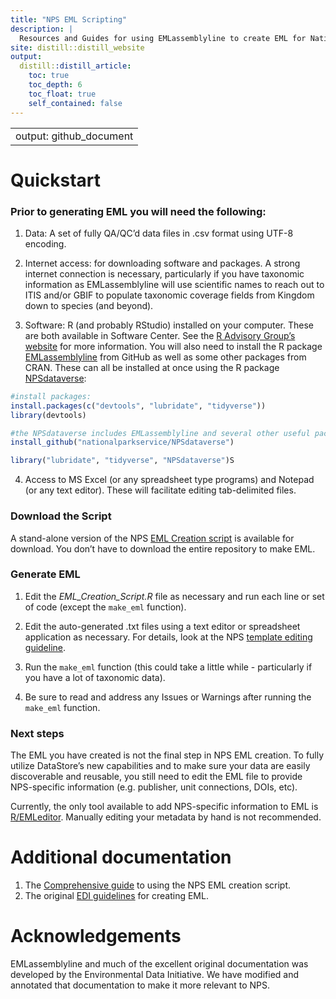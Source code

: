 ```yaml
---
title: "NPS EML Scripting"
description: |
  Resources and Guides for using EMLassemblyline to create EML for National Park Service data packages
site: distill::distill_website
output:
  distill::distill_article:
    toc: true
    toc_depth: 6
    toc_float: true
    self_contained: false
---
```


---
output: github_document
---

# Quickstart

### Prior to generating EML you will need the following:

1) Data: A set of fully QA/QC'd data files in .csv format using UTF-8 encoding. 

2) Internet access: for downloading software and packages. A strong internet connection is necessary, particularly if you have taxonomic information as EMLassemblyline will use scientific names to reach out to ITIS and/or GBIF to populate taxonomic coverage fields from Kingdom down to species (and beyond).

3) Software: R (and probably RStudio) installed on your computer. These are both available in Software Center. See the [R Advisory Group's website](https://doimspp.sharepoint.com/sites/nps-nrss-imdiv/SitePages/R-Adv.aspx) for more information. You will also need to install the R package [EMLassemblyline](https://github.com/EDIorg/EMLassemblyline) from GitHub as well as some other packages from CRAN. These can all be installed at once using the R package [NPSdataverse](https://nationalparkservice.github.io/NPSdataverse/):

```r
#install packages:
install.packages(c("devtools", "lubridate", "tidyverse"))
library(devtools)

#the NPSdataverse includes EMLassemblyline and several other useful packages:
install_github("nationalparkservice/NPSdataverse")

library("lubridate", "tidyverse", "NPSdataverse")S
```

4) Access to MS Excel (or any spreadsheet type programs) and Notepad (or any text editor). These will facilitate editing tab-delimited files. 

### Download the Script 

A stand-alone version of the NPS [EML Creation script](https://downgit.github.io/#/home?url=https://github.com/nationalparkservice/NPS_EML_Script/blob/main/EML_Creation_Script.R) is available for download. You don't have to download the entire repository to make EML.

### Generate EML

1) Edit the *EML_Creation_Script.R* file as necessary and run each line or set of code (except the `make_eml` function). 

2) Edit the auto-generated .txt files using a text editor or spreadsheet application as necessary. For details, look at the NPS [template editing guideline](edit_tmplts.html). 

3) Run the `make_eml` function (this could take a little while - particularly if you have a lot of taxonomic data).

4) Be sure to read and address any Issues or Warnings after running the `make_eml` function.

### Next steps

The EML you have created is not the final step in NPS EML creation. To fully utilize DataStore's new capabilities and to make sure your data are easily discoverable and reusable, you still need to edit the EML file to provide NPS-specific information (e.g. publisher, unit connections, DOIs, etc). 

Currently, the only tool available to add NPS-specific information to EML is [R/EMLeditor](https://nationalparkservice.github.io/EMLeditor/). Manually editing your metadata by hand is not recommended.

# Additional documentation

1) The [Comprehensive guide](comprehensive_guide.html) to using the NPS EML creation script.
2) The original [EDI guidelines](https://ediorg.github.io/EMLassemblyline/articles/edit_tmplts.html) for creating EML.

# Acknowledgements

EMLassemblyline and much of the excellent original documentation was developed by the Environmental Data Initiative. We have modified and annotated that documentation to make it more relevant to NPS.
